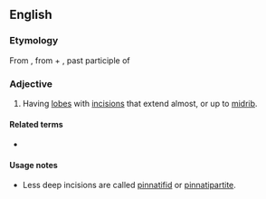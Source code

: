 ==English==

===Etymology===
From {{etyl|NL.|en}} {{m|la|pinnatisectus}}, from {{etyl|la|en}} {{m|la|pinnatus||feathered}} + {{m|la|sectum}}, past participle of {{m|la|seco||to cut}}

===Adjective===
{{en-adj|-}}

# {{lb|en|botany|of leaves}} Having [[lobe]]s with [[incision]]s that extend almost, or up to [[midrib]].

====Related terms====
* {{l|en|pinnate}}

====Usage notes====
* Less deep incisions are called [[pinnatifid]] or [[pinnatipartite]].